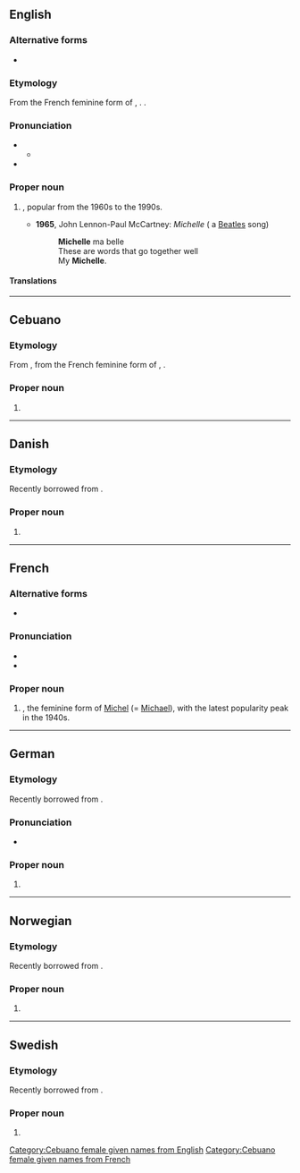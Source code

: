 ==English==

===Alternative forms===
* {{l|en|Michele}}

===Etymology===
From the French feminine form of {{m|fr|Michel||Michael}}, {{etyl|he|en}} {{m|he|מִיכָאֵל||who is like God|tr=mikhaél}}. {{doublet|en|Michaela}}.

===Pronunciation===
* {{IPA|en|/mɪˈʃɛl/}}
** {{audio|en|LL-Q1860 (eng)-Vealhurl-Michelle.wav|Audio (UK)}}
* {{rhymes|en|ɛl|s=2}}

===Proper noun===
{{en-proper noun}}

# {{given name|en|female|from=Hebrew}}, popular from the 1960s to the 1990s.
#* '''1965''', John Lennon-Paul McCartney: ''Michelle'' ( a [[Beatles]] song)
#*: '''Michelle''' ma belle
#*: These are words that go together well
#*: My '''Michelle'''.

====Translations====
{{trans-see|female given name|Michaela}}

----

==Cebuano==

===Etymology===
From {{bor|ceb|en|Michelle}}, from the French feminine form of {{m|fr|Michel||Michael}}, {{der|ceb|he|מִיכָאֵל||who is like God|tr=mikhaél}}.

===Proper noun===
{{head|ceb|noun}}

# {{given name|ceb|female|from=Hebrew}}

[[Category:Cebuano female given names from English]]
[[Category:Cebuano female given names from French]]

----

==Danish==

===Etymology===
Recently borrowed from {{bor|da|fr|Michelle}}.

===Proper noun===
{{head|da|proper noun}}

# {{given name|da|female}}

----

==French==

===Alternative forms===
* {{l|fr|Michèle}}

===Pronunciation===
* {{fr-IPA}}
* {{audio|fr|LL-Q150 (fra)-Lepticed7-Michelle.wav|Audio}}

===Proper noun===
{{fr-proper noun|f}}

# {{given name|fr|female}}, the feminine form of [[Michel]] (= [[Michael]]), with the latest popularity peak in the 1940s.

----

==German==

===Etymology===
Recently borrowed from {{bor|de|fr|Michelle}}.

===Pronunciation===
* {{audio|de|De-Michelle.ogg|Audio}}

===Proper noun===
{{head|de|proper noun|g=f|genitive|Michelles|or|Michelle}}

# {{given name|de|female}}

----

==Norwegian==

===Etymology===
Recently borrowed from {{bor|no|fr|Michelle}}.

===Proper noun===
{{head|no|proper noun}}

# {{given name|no|female}}

----

==Swedish==

===Etymology===
Recently borrowed from {{bor|sv|fr|Michelle}}.

===Proper noun===
{{sv-proper noun|c}}

# {{given name|sv|female}}